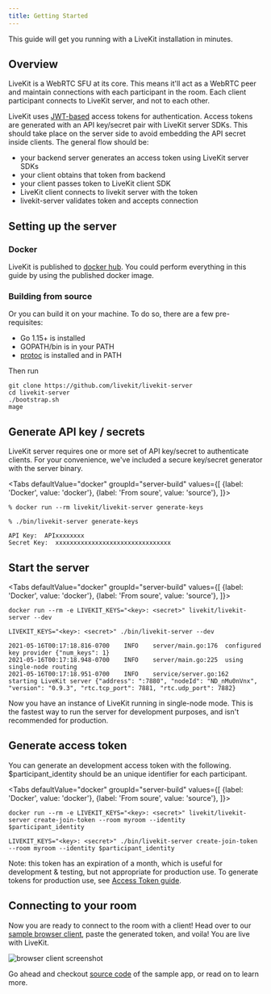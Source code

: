 ```yaml
---
title: Getting Started
---
```


This guide will get you running with a LiveKit installation in minutes.

## Overview

LiveKit is a WebRTC SFU at its core. This means it'll act as a WebRTC peer and maintain connections with each participant in the room. Each client participant connects to LiveKit server, and not to each other.

LiveKit uses [JWT-based](https://en.wikipedia.org/wiki/JSON_Web_Token) access tokens for authentication. Access tokens are generated with an API key/secret pair with LiveKit server SDKs. This should take place on the server side to avoid embedding the API secret inside clients. The general flow should be:

* your backend server generates an access token using LiveKit server SDKs
* your client obtains that token from backend
* your client passes token to LiveKit client SDK
* LiveKit client connects to livekit server with the token
* livekit-server validates token and accepts connection

## Setting up the server

### Docker

LiveKit is published to [docker hub](https://hub.docker.com/r/livekit/livekit-server). You could perform everything in this guide by using the published docker image.

### Building from source

Or you can build it on your machine. To do so, there are a few pre-requisites:

* Go 1.15+ is installed
* GOPATH/bin is in your PATH
* [protoc](https://grpc.io/docs/protoc-installation/) is installed and in PATH

Then run

```shell
git clone https://github.com/livekit/livekit-server
cd livekit-server
./bootstrap.sh
mage
```

## Generate API key / secrets

LiveKit server requires one or more set of API key/secret to authenticate clients. For your convenience, we've included a secure key/secret generator with the server binary.

<Tabs
  defaultValue="docker"
  groupId="server-build"
  values={[
    {label: 'Docker', value: 'docker'},
    {label: 'From soure', value: 'source'},
  ]}>
  <TabItem value="docker">

```shell
% docker run --rm livekit/livekit-server generate-keys
```

  </TabItem>
  <TabItem value="source">


```shell
% ./bin/livekit-server generate-keys
```

  </TabItem>
</Tabs>

```
API Key:  APIxxxxxxxx
Secret Key:  xxxxxxxxxxxxxxxxxxxxxxxxxxxxxxxx
```

## Start the server

<Tabs
  defaultValue="docker"
  groupId="server-build"
  values={[
    {label: 'Docker', value: 'docker'},
    {label: 'From soure', value: 'source'},
  ]}>
  <TabItem value="docker">

```shell
docker run --rm -e LIVEKIT_KEYS="<key>: <secret>" livekit/livekit-server --dev
```

  </TabItem>
  <TabItem value="source">

```shell
LIVEKIT_KEYS="<key>: <secret>" ./bin/livekit-server --dev
```

  </TabItem>
</Tabs>

```shell
2021-05-16T00:17:18.816-0700	INFO	server/main.go:176	configured key provider	{"num_keys": 1}
2021-05-16T00:17:18.948-0700	INFO	server/main.go:225	using single-node routing
2021-05-16T00:17:18.951-0700	INFO	service/server.go:162	starting LiveKit server	{"address": ":7880", "nodeId": "ND_nMu0nVnx", "version": "0.9.3", "rtc.tcp_port": 7881, "rtc.udp_port": 7882}
```

Now you have an instance of LiveKit running in single-node mode. This is the fastest way to run the server for development purposes, and isn't recommended for production.

## Generate access token

You can generate an development access token with the following. $participant_identity should be an unique identifier for each participant.

<Tabs
  defaultValue="docker"
  groupId="server-build"
  values={[
    {label: 'Docker', value: 'docker'},
    {label: 'From soure', value: 'source'},
  ]}>
  <TabItem value="docker">

```shell
docker run --rm -e LIVEKIT_KEYS="<key>: <secret>" livekit/livekit-server create-join-token --room myroom --identity $participant_identity
```

  </TabItem>
  <TabItem value="source">

```shell
LIVEKIT_KEYS="<key>: <secret>" ./bin/livekit-server create-join-token --room myroom --identity $participant_identity
```

  </TabItem>
</Tabs>

Note: this token has an expiration of a month, which is useful for development & testing, but not appropriate for production use. To generate tokens for production use, see [Access Token guide](access-tokens).

## Connecting to your room

Now you are ready to connect to the room with a client! Head over to our [sample browser client](https://sample-js.livekit.io/), paste the generated token, and voila! You are live with LiveKit.

![browser client screenshot](/img/getting-started/browser-client.png)

Go ahead and checkout [source code](https://github.com/livekit/client-sdk-js/blob/main/example/sample.ts) of the sample app, or read on to learn more.
